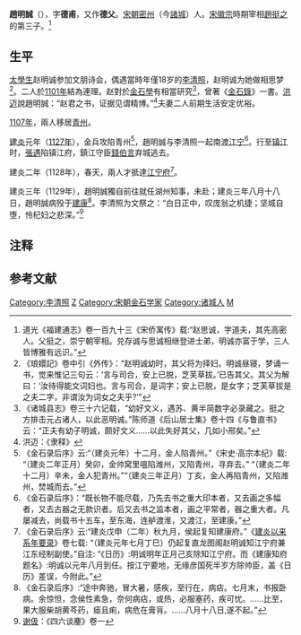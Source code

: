 '''趙明誠'''（{{bd|1081年||1129年|9月3日|catIdx=}}），字'''德甫'''，又作'''德父'''。[[宋朝|宋朝]][[密州|密州]]（今[[諸城|諸城]]）人。[[宋徽宗|宋徽宗]]時期宰相[[趙挺之|趙挺之]]的第三子。<ref>道光《福建通志》卷一百九十三《宋侨寓传》载:“赵思诚，字道夫，其先高密人。父挺之，崇宁朝宰相。兑存诚与思诚相继登进士弟，明诚亦富于学，三人皆博雅有远识。”</ref>

== 生平 ==
[[太學生|太學生]]赵明诚参加文朋诗会，偶遇當時年僅18岁的[[李清照|李清照]]，赵明诚为她做相思梦<ref>《琅嬛記》卷中引《外传》：“赵明诚幼时，其父将为择妇。明诚昼寝，梦诵一书，觉来惟记三句云：‘言与司合，安上已脱，芝芙草拔。’已告其父。其父为解曰：‘汝待得能文词妇也。言与司合，是词字；安上已脱，是女字；芝芙草拔是之夫二字，非谓汝为词女之夫乎?’”</ref>。二人於[[1101年|1101年]]結為連理。赵對於[[金石學|金石學]]有相當研究<ref>《诸城县志》卷三十六记载，“幼好文义，遇苏、黄半简数字必录藏之。挺之方排击元占诸人，以此恶明诚。”陈师道《后山居士集》卷十四《与鲁直书》云：“正夫有幼子明诚，颇好文义......以此失好其父，几如小邢矣。”</ref>，曾著《[[金石錄|金石錄]]》一書。[[洪迈|洪迈]]說趙明誠：“赵君之书，证据见谓精博。”<ref>洪迈：《隶释》</ref>夫妻二人前期生活安定优裕。

[[1107年|1107年]]，兩人移居[[青州市|青州]]。

[[建炎|建炎]]元年（[[1127年|1127年]]），金兵攻陷青州<ref>《金石录后序》云:“（建炎元年）十二月，金人陷青州。”《宋史·高宗本纪》载: “（建炎二年正月）癸卯，金帅窝里嗢陷潍州，又陷青州，寻弃去。” “（建炎二年十二月）辛未，金人犯青州。”“（建炎三年正月）丁亥，金人再陷青州，又陷潍州，焚城而去。”</ref>，趙明誠与李清照一起南渡[[江宁府|江宁]]<ref>《金石录后序》：“既长物不能尽载，乃先去书之重大印本者，又去画之多幅者，又去古器之无款识者。后又去书之监本者，画之平常者，器之重大者。凡屡减去，尚载书十五车，至东海，连舻渡淮，又渡江，至建康。”</ref>。行至[[镇江|镇江]]时，[[張遇|張遇]]陷镇江府，鎮江守臣[[錢伯言|錢伯言]]弃城逃去。

建炎二年（1128年），春天，兩人才抵達[[江宁府|江宁府]]<ref>《金石录后序》云:“建炎戊申（二年）秋九月，侯起复知建康府。”《[[建炎以来系年要录|建炎以来系年要录]]》卷七载: “（建炎元年七月丁巳）仍起复直龙图阁赵明诚知江宁府兼江东经制副使。”自注: “《日历》:明诚明年正月己亥除知江宁府。而《建康知府题名》:明诚以元年八月到任。按江宁要地，无缘彦国死半岁方除帅臣，盖《日历》差误，今附此。”</ref>。

建炎三年（1129年），趙明誠獨自前往就任湖州知事{{NoteTag|一般學者都認為李清照夫妻生活恩愛美滿。但似乎未必如此，否則為何趙誠明未攜眷前往湖州就任。美国哈佛大学教授斯蒂芬·欧文在所著《追忆》一书提到李清照在文章中透露一些細節。《金石录后序》提到：“收書既成，歸來堂起書庫大櫥，簿甲乙，置書冊。如要講讀，即請鑰上簿，關出卷帙，或少損污，必懲責楷完塗改，不復向時之坦夷也。是欲求適意反取憀慄。”，對此李清照曾表達出“余性不耐”的不滿。文中亦提到“分香賣履”，有學者考證出趙誠明曾納妾。（朱靖华、戴学忱《论李清照词“欲说还休”的复杂内涵》）}}，未赴；建炎三年八月十八日，趙明誠病殁于[[建康|建康]]<ref>《金石录后序》:“途中奔驰，冒大暑，感疾，至行在，病痁。七月末，书报卧病。余惊怛，念侯性素急，奈何病痁，或热，必服塞药，疾可忧。……比至，果大服柴胡黄芩药，瘧且痢，病危在膏肓。……八月十八日,遂不起。”</ref>。李清照为文祭之：“白日正中，叹庞翁之机捷；坚城自堕，怜杞妇之悲深。”<ref>[[谢伋|谢伋]]：《四六谈麈》卷一</ref>

== 注释 ==
{{NoteFoot}}

== 参考文献 ==
{{Reflist|40em}}
{{Authority control}}
{{DEFAULTSORT:Zhao Mingcheng}}
[[Category:李清照|Category:李清照]]
[[Category:南朝官员|Z]]
[[Category:宋朝金石学家|Category:宋朝金石学家]]
[[Category:诸城人|Category:诸城人]]
[[Category:趙姓|M]]